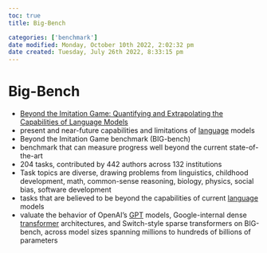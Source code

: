 ```yaml
---
toc: true
title: Big-Bench

categories: ['benchmark']
date modified: Monday, October 10th 2022, 2:02:32 pm
date created: Tuesday, July 26th 2022, 8:33:15 pm
---
```


# Big-Bench
- [Beyond the Imitation Game: Quantifying and Extrapolating the Capabilities of Language Models](https://arxiv.org/abs/2206.04615)
- present and near-future capabilities and limitations of [language](language.qmd) models
- Beyond the Imitation Game benchmark (BIG-bench)
- benchmark that can measure progress well beyond the current state-of-the-art
- 204 tasks, contributed by 442 authors across 132 institutions
- Task topics are diverse, drawing problems from linguistics, childhood development, math, common-sense reasoning, biology, physics, social bias, software development
- tasks that are believed to be beyond the capabilities of current [language](language.qmd) models
- valuate the behavior of OpenAI’s [GPT](GPT.qmd) models, Google-internal dense [transformer](Transformer.qmd) architectures, and Switch-style sparse transformers on BIG-bench, across model sizes spanning millions to hundreds of billions of parameters



